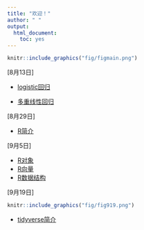 ```yaml
---
title: "欢迎！"
author: " "
output: 
  html_document: 
    toc: yes
---
```



```r
knitr::include_graphics("fig/figmain.png")
```



[8月13日]

- [logistic回归](doc/logistic/logistics-回归.html)

- [多重线性回归](doc/mlr/mltln.html)


[8月29日]

- [R简介](doc/1_Rintro/1_Rintro.html)

[9月5日]

- [R对象](doc/3_baseR_objects-对象-.html)
- [R向量](doc/4_baseR_vector（向量）.html)
- [R数据结构](doc/5_baseR_data_structure（数据结构）.html)

[9月19日]

```r
knitr::include_graphics("fig/fig919.png")
```
- [tidyverse简介](doc/3TidyIntro/3TidyIntro.html)